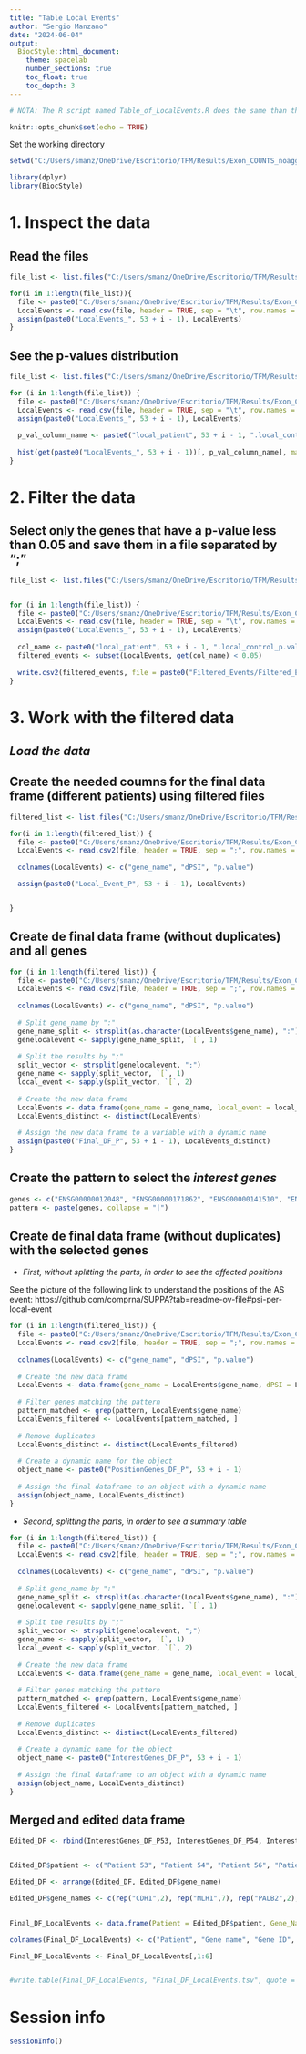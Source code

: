 ---
title: "Table Local Events"
author: "Sergio Manzano"
date: "2024-06-04"
output:
  BiocStyle::html_document:
    theme: spacelab
    number_sections: true
    toc_float: true
    toc_depth: 3
---

```{r,, echo=FALSE, eval=FALSE, message=FALSE}

# NOTA: The R script named Table_of_LocalEvents.R does the same than this, but it is for running on the cluster (it is not in the github, only in the local computer).


```


```{r setup, include=FALSE}
knitr::opts_chunk$set(echo = TRUE)
```

Set the working directory

```{r, warning=FALSE, message=FALSE}

setwd("C:/Users/smanz/OneDrive/Escritorio/TFM/Results/Exon_COUNTS_noaggegation_specificity/Local_Events")

library(dplyr)
library(BiocStyle)

```

# **1. Inspect the data**

## Read the files

```{r}

file_list <- list.files("C:/Users/smanz/OneDrive/Escritorio/TFM/Results/Exon_COUNTS_noaggegation_specificity/Local_Events/LE_data")

for(i in 1:length(file_list)){
  file <- paste0("C:/Users/smanz/OneDrive/Escritorio/TFM/Results/Exon_COUNTS_noaggegation_specificity/Local_Events/LE_data/", file_list[i])
  LocalEvents <- read.csv(file, header = TRUE, sep = "\t", row.names = NULL) # If I read with \t I can see the headers, if I read with ";" I can split the parts
  assign(paste0("LocalEvents_", 53 + i - 1), LocalEvents)
}

```

## See the p-values distribution

```{r}

file_list <- list.files("C:/Users/smanz/OneDrive/Escritorio/TFM/Results/Exon_COUNTS_noaggegation_specificity/Local_Events/LE_data")

for (i in 1:length(file_list)) {
  file <- paste0("C:/Users/smanz/OneDrive/Escritorio/TFM/Results/Exon_COUNTS_noaggegation_specificity/Local_Events/LE_data/", file_list[i])
  LocalEvents <- read.csv(file, header = TRUE, sep = "\t", row.names = NULL)
  assign(paste0("LocalEvents_", 53 + i - 1), LocalEvents)
  
  p_val_column_name <- paste0("local_patient", 53 + i - 1, ".local_control_p.val")
  
  hist(get(paste0("LocalEvents_", 53 + i - 1))[, p_val_column_name], main = paste("Histograma for LocalEvents_", 53 + i - 1))
}

```

# **2. Filter the data**

## Select only the genes that have a p-value less than 0.05 and save them in a file separated by ";"

```{r, eval=FALSE}

file_list <- list.files("C:/Users/smanz/OneDrive/Escritorio/TFM/Results/Exon_COUNTS_noaggegation_specificity/Local_Events/LE_data")


for (i in 1:length(file_list)) {
  file <- paste0("C:/Users/smanz/OneDrive/Escritorio/TFM/Results/Exon_COUNTS_noaggegation_specificity/Local_Events/LE_data/", file_list[i])
  LocalEvents <- read.csv(file, header = TRUE, sep = "\t", row.names = NULL)
  assign(paste0("LocalEvents_", 53 + i - 1), LocalEvents)
  
  col_name <- paste0("local_patient", 53 + i - 1, ".local_control_p.val")
  filtered_events <- subset(LocalEvents, get(col_name) < 0.05)
  
  write.csv2(filtered_events, file = paste0("Filtered_Events/Filtered_Events_Patient_", 53 + i - 1, ".csv"), row.names = FALSE)
}


```

# **3. Work with the filtered data**

## *Load the data*

## Create the needed coumns for the final data frame (different patients) using filtered files

```{r}

filtered_list <- list.files("C:/Users/smanz/OneDrive/Escritorio/TFM/Results/Exon_COUNTS_noaggegation_specificity/Local_Events/Filtered_Events/")

for(i in 1:length(filtered_list)) {
  file <- paste0("C:/Users/smanz/OneDrive/Escritorio/TFM/Results/Exon_COUNTS_noaggegation_specificity/Local_Events/Filtered_Events/", filtered_list[i])
  LocalEvents <- read.csv2(file, header = TRUE, sep = ";", row.names = NULL) 
  
  colnames(LocalEvents) <- c("gene_name", "dPSI", "p.value")  

  assign(paste0("Local_Event_P", 53 + i - 1), LocalEvents)


}

```


## **Create de final data frame (without duplicates) and all genes**

```{r}

for (i in 1:length(filtered_list)) {
  file <- paste0("C:/Users/smanz/OneDrive/Escritorio/TFM/Results/Exon_COUNTS_noaggegation_specificity/Local_Events/Filtered_Events/", filtered_list[i])
  LocalEvents <- read.csv2(file, header = TRUE, sep = ";", row.names = NULL)
  
  colnames(LocalEvents) <- c("gene_name", "dPSI", "p.value")
  
  # Split gene_name by ":"
  gene_name_split <- strsplit(as.character(LocalEvents$gene_name), ":")
  genelocalevent <- sapply(gene_name_split, `[`, 1)
  
  # Split the results by ";"
  split_vector <- strsplit(genelocalevent, ";")
  gene_name <- sapply(split_vector, `[`, 1)
  local_event <- sapply(split_vector, `[`, 2)
  
  # Create the new data frame
  LocalEvents <- data.frame(gene_name = gene_name, local_event = local_event, dPSI = LocalEvents$dPSI, p.value = LocalEvents$p.value)
  LocalEvents_distinct <- distinct(LocalEvents)
  
  # Assign the new data frame to a variable with a dynamic name
  assign(paste0("Final_DF_P", 53 + i - 1), LocalEvents_distinct)
}


```


## Create the pattern to select the *interest genes*

```{r}

genes <- c("ENSG00000012048", "ENSG00000171862", "ENSG00000141510", "ENSG00000076242", "ENSG00000149311", "ENSG00000116062", "ENSG00000183765", "ENSG00000185379", "ENSG00000083093", "ENSG00000108384", "ENSG00000138376", "ENSG00000039068", "ENSG00000139618", "ENSG00000136492", "ENSG00000095002")
pattern <- paste(genes, collapse = "|")

```

## **Create de final data frame (without duplicates) with the selected genes**

* *First, without splitting the parts, in order to see the affected positions*

See the picture of the following link to understand the positions of the AS event: https://github.com/comprna/SUPPA?tab=readme-ov-file#psi-per-local-event

```{r}

for (i in 1:length(filtered_list)) {
  file <- paste0("C:/Users/smanz/OneDrive/Escritorio/TFM/Results/Exon_COUNTS_noaggegation_specificity/Local_Events/Filtered_Events/", filtered_list[i])
  LocalEvents <- read.csv2(file, header = TRUE, sep = ";", row.names = NULL)
  
  colnames(LocalEvents) <- c("gene_name", "dPSI", "p.value")
  
  # Create the new data frame
  LocalEvents <- data.frame(gene_name = LocalEvents$gene_name, dPSI = LocalEvents$dPSI, p.value = LocalEvents$p.value)
  
  # Filter genes matching the pattern
  pattern_matched <- grep(pattern, LocalEvents$gene_name)
  LocalEvents_filtered <- LocalEvents[pattern_matched, ]
  
  # Remove duplicates
  LocalEvents_distinct <- distinct(LocalEvents_filtered)
  
  # Create a dynamic name for the object
  object_name <- paste0("PositionGenes_DF_P", 53 + i - 1)
  
  # Assign the final dataframe to an object with a dynamic name
  assign(object_name, LocalEvents_distinct)
}

```


* *Second, splitting the parts, in order to see a summary table*

```{r}

for (i in 1:length(filtered_list)) {
  file <- paste0("C:/Users/smanz/OneDrive/Escritorio/TFM/Results/Exon_COUNTS_noaggegation_specificity/Local_Events/Filtered_Events/", filtered_list[i])
  LocalEvents <- read.csv2(file, header = TRUE, sep = ";", row.names = NULL)
  
  colnames(LocalEvents) <- c("gene_name", "dPSI", "p.value")
  
  # Split gene_name by ":"
  gene_name_split <- strsplit(as.character(LocalEvents$gene_name), ":")
  genelocalevent <- sapply(gene_name_split, `[`, 1)
  
  # Split the results by ";"
  split_vector <- strsplit(genelocalevent, ";")
  gene_name <- sapply(split_vector, `[`, 1)
  local_event <- sapply(split_vector, `[`, 2)
  
  # Create the new data frame
  LocalEvents <- data.frame(gene_name = gene_name, local_event = local_event, dPSI = LocalEvents$dPSI, p.value = LocalEvents$p.value)
  
  # Filter genes matching the pattern
  pattern_matched <- grep(pattern, LocalEvents$gene_name)
  LocalEvents_filtered <- LocalEvents[pattern_matched, ]
  
  # Remove duplicates
  LocalEvents_distinct <- distinct(LocalEvents_filtered)
  
  # Create a dynamic name for the object
  object_name <- paste0("InterestGenes_DF_P", 53 + i - 1)
  
  # Assign the final dataframe to an object with a dynamic name
  assign(object_name, LocalEvents_distinct)
}


```

## Merged and edited data frame

```{r}

Edited_DF <- rbind(InterestGenes_DF_P53, InterestGenes_DF_P54, InterestGenes_DF_P56, InterestGenes_DF_P63, InterestGenes_DF_P67, InterestGenes_DF_P76, InterestGenes_DF_P77, InterestGenes_DF_P79, InterestGenes_DF_P80, InterestGenes_DF_P83, InterestGenes_DF_P84, InterestGenes_DF_P85, InterestGenes_DF_P91, InterestGenes_DF_P93, InterestGenes_DF_P96, InterestGenes_DF_P98)


Edited_DF$patient <- c("Patient 53", "Patient 54", "Patient 56", "Patient 63", "Patient 67", rep("Patient 76", 4), rep("Patient 77", 3), rep("Patient 79", 2), "Patient 80", "Patient 83", "Patient 84", rep("Patient 85", 2), "Patient 91", "Patient 93", "Patient 96", rep("Patient 98", 2))

Edited_DF <- arrange(Edited_DF, Edited_DF$gene_name)

Edited_DF$gene_names <- c(rep("CDH1",2), rep("MLH1",7), rep("PALB2",2), rep("RAD51D",2), rep("RAD51C",2), rep("TP53",4), rep("ATM",3), rep("PTEN",2))
  

Final_DF_LocalEvents <- data.frame(Patient = Edited_DF$patient, Gene_Name = Edited_DF$gene_names, rest = Edited_DF)

colnames(Final_DF_LocalEvents) <- c("Patient", "Gene name", "Gene ID", "Local Event", "dPSI", "p.value")

Final_DF_LocalEvents <- Final_DF_LocalEvents[,1:6]


#write.table(Final_DF_LocalEvents, "Final_DF_LocalEvents.tsv", quote = F, row.names = F, col.names = T, sep = "\t")

```


# Session info


```{r}

sessionInfo()

```







